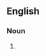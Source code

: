 {{also|thinktanks|think-tanks}}

==English==

===Noun===
{{head|en|noun form}}

# {{plural of|en|think tank}}